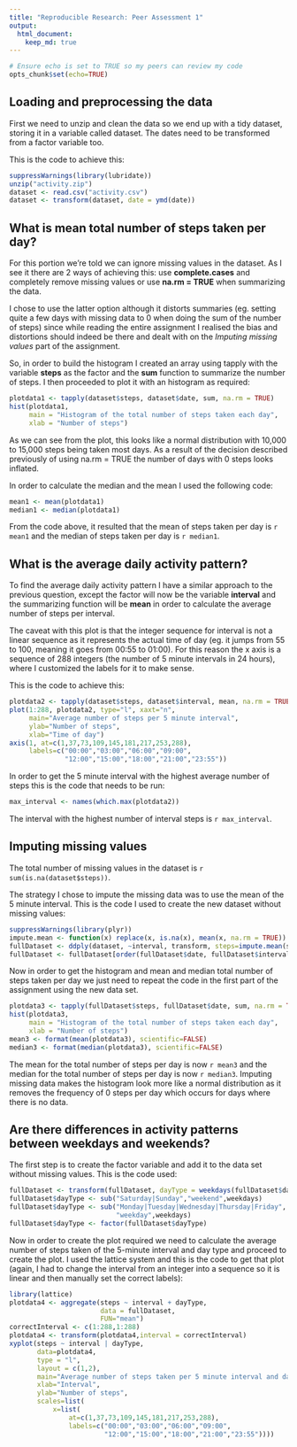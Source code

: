 ```yaml
---
title: "Reproducible Research: Peer Assessment 1"
output: 
  html_document:
    keep_md: true
---
```

```r
# Ensure echo is set to TRUE so my peers can review my code
opts_chunk$set(echo=TRUE)
```


## Loading and preprocessing the data
First we need to unzip and clean the data so we end up with a tidy dataset,
storing it in a variable called dataset. The dates need to be transformed from
a factor variable too.

This is the code to achieve this:
```r
suppressWarnings(library(lubridate))
unzip("activity.zip")
dataset <- read.csv("activity.csv")
dataset <- transform(dataset, date = ymd(date))
```

## What is mean total number of steps taken per day?
For this portion we're told we can ignore missing values in the dataset. As I
see it there are 2 ways of achieving this: use **complete.cases** and completely
remove missing values or use **na.rm = TRUE** when summarizing the data.

I chose to use the latter option although it distorts summaries (eg. setting
quite a few days with missing data to 0 when doing the sum of the number of
steps) since while reading the entire assignment I realised the bias and
distortions should indeed be there and dealt with on the *Imputing missing
values* part of the assignment.

So, in order to build the histogram I created an array using tapply with the
variable **steps** as the factor and the **sum** function to summarize the 
number of steps. I then proceeded to plot it with an histogram as required:

```r
plotdata1 <- tapply(dataset$steps, dataset$date, sum, na.rm = TRUE)
hist(plotdata1,
     main = "Histogram of the total number of steps taken each day",
     xlab = "Number of steps")
```

As we can see from the plot, this looks like a normal distribution with 10,000
to 15,000 steps being taken most days. As a result of the decision described
previously of using na.rm = TRUE the number of days with 0 steps looks inflated.

In order to calculate the median and the mean I used the following code:

```r
mean1 <- mean(plotdata1)
median1 <- median(plotdata1)
```

From the code above, it resulted that the mean of steps taken per day is
`r mean1` and the median of steps taken per day is `r median1`.

## What is the average daily activity pattern?

To find the average daily activity pattern I have a similar approach to the
previous question, except the factor will now be the variable **interval** and
the summarizing function will be **mean** in order to calculate the average
number of steps per interval. 

The caveat with this plot is that the integer sequence for interval is not a
linear sequence as it represents the actual time of day (eg. it jumps from 55
to 100, meaning it goes from 00:55 to 01:00). For this reason the x axis is a
sequence of 288 integers (the number of 5 minute intervals in 24 hours), where
I customized the labels for it to make sense.

This is the code to achieve this:

```r
plotdata2 <- tapply(dataset$steps, dataset$interval, mean, na.rm = TRUE)
plot(1:288, plotdata2, type="l", xaxt="n",
     main="Average number of steps per 5 minute interval",
     ylab="Number of steps",
     xlab="Time of day")
axis(1, at=c(1,37,73,109,145,181,217,253,288),
     labels=c("00:00","03:00","06:00","09:00",
              "12:00","15:00","18:00","21:00","23:55"))
```

In order to get the 5 minute interval with the highest average number of steps
this is the code that needs to be run:

```r
max_interval <- names(which.max(plotdata2))
```

The interval with the highest number of interval steps is `r max_interval`.

## Imputing missing values

The total number of missing values in the dataset is
`r sum(is.na(dataset$steps))`.

The strategy I chose to impute the missing data was to use the mean of the 5
minute interval. This is the code I used to create the new dataset without 
missing values:

```r
suppressWarnings(library(plyr))
impute.mean <- function(x) replace(x, is.na(x), mean(x, na.rm = TRUE))
fullDataset <- ddply(dataset, ~interval, transform, steps=impute.mean(steps))
fullDataset <- fullDataset[order(fullDataset$date, fullDataset$interval),]
```

Now in order to get the histogram and mean and median total number of steps
taken per day we just need to repeat the code in the first part of the
assignment using the new data set.

```r
plotdata3 <- tapply(fullDataset$steps, fullDataset$date, sum, na.rm = TRUE)
hist(plotdata3,
     main = "Histogram of the total number of steps taken each day",
     xlab = "Number of steps")
mean3 <- format(mean(plotdata3), scientific=FALSE)
median3 <- format(median(plotdata3), scientific=FALSE)
```

The mean for the total number of steps per day is now `r mean3` and the median
for the total number of steps per day is now `r median3`. Imputing missing
data makes the histogram look more like a normal distribution as it removes the
frequency of 0 steps per day which occurs for days where there is no data.

## Are there differences in activity patterns between weekdays and weekends?

The first step is to create the factor variable and add it to the data set
without missing values. This is the code used:

```r
fullDataset <- transform(fullDataset, dayType = weekdays(fullDataset$date))
fullDataset$dayType <- sub("Saturday|Sunday","weekend",weekdays)
fullDataset$dayType <- sub("Monday|Tuesday|Wednesday|Thursday|Friday",
                           "weekday",weekdays)
fullDataset$dayType <- factor(fullDataset$dayType)
```

Now in order to create the plot required we need to calculate the average number
of steps taken of the 5-minute interval and day type and proceed to create the
plot. I used the lattice system and this is the code to get that plot (again, I
had to change the interval from an integer into a sequence so it is linear and
then manually set the correct labels):

```r
library(lattice)
plotdata4 <- aggregate(steps ~ interval + dayType,
                       data = fullDataset,
                       FUN="mean")
correctInterval <- c(1:288,1:288)
plotdata4 <- transform(plotdata4,interval = correctInterval)
xyplot(steps ~ interval | dayType,
       data=plotdata4,
       type = "l",
       layout = c(1,2),
       main="Average number of steps taken per 5 minute interval and day type",
       xlab="Interval",
       ylab="Number of steps",
       scales=list(
           x=list(
               at=c(1,37,73,109,145,181,217,253,288),
               labels=c("00:00","03:00","06:00","09:00",
                        "12:00","15:00","18:00","21:00","23:55"))))
```